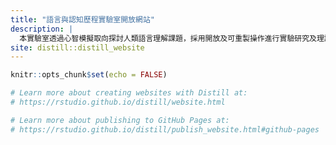 ```yaml
---
title: "語言與認知歷程實驗室開放網站"
description: |
  本實驗室透過心智模擬取向探討人類語言理解課題，採用開放及可重製操作進行實驗研究及理論建模。
site: distill::distill_website
---
```


```r
knitr::opts_chunk$set(echo = FALSE)

# Learn more about creating websites with Distill at:
# https://rstudio.github.io/distill/website.html

# Learn more about publishing to GitHub Pages at:
# https://rstudio.github.io/distill/publish_website.html#github-pages

```

